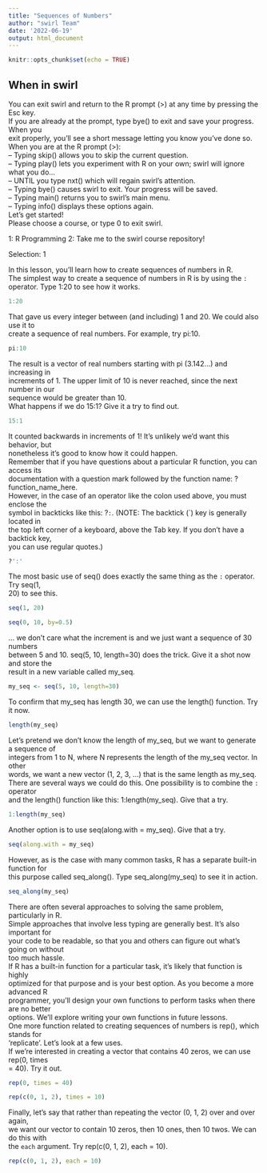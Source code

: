```yaml
---
title: "Sequences of Numbers"
author: "swirl Team"
date: '2022-06-19'
output: html_document
---
```


```r
knitr::opts_chunk$set(echo = TRUE)
```

## When in swirl

| You can exit swirl and return to the R prompt (>) at any time by pressing the Esc key.
| If you are already at the prompt, type bye() to exit and save your progress. When you
| exit properly, you'll see a short message letting you know you've done so.

| When you are at the R prompt (>):
| -- Typing skip() allows you to skip the current question.
| -- Typing play() lets you experiment with R on your own; swirl will ignore what you do...
| -- UNTIL you type nxt() which will regain swirl's attention.
| -- Typing bye() causes swirl to exit. Your progress will be saved.
| -- Typing main() returns you to swirl's main menu.
| -- Typing info() displays these options again.

| Let's get started!
| Please choose a course, or type 0 to exit swirl.

1: R Programming
2: Take me to the swirl course repository!

Selection: 1

| In this lesson, you'll learn how to create sequences of numbers in R.

| The simplest way to create a sequence of numbers in R is by using the `:` 
  operator. Type 1:20 to see how it works.

```r
1:20
```
| That gave us every integer between (and including) 1 and 20. We could also use it to
| create a sequence of real numbers. For example, try pi:10.

```r
pi:10
``` 
| The result is a vector of real numbers starting with pi (3.142...) and increasing in
| increments of 1. The upper limit of 10 is never reached, since the next number in our
| sequence would be greater than 10.

| What happens if we do 15:1? Give it a try to find out.

```r
15:1
``` 

| It counted backwards in increments of 1! It's unlikely we'd want this behavior, but
| nonetheless it's good to know how it could happen.

| Remember that if you have questions about a particular R function, you can access its
| documentation with a question mark followed by the function name: ?function_name_here.
| However, in the case of an operator like the colon used above, you must enclose the
| symbol in backticks like this: ?`:`. (NOTE: The backtick (`) key is generally located in
| the top left corner of a keyboard, above the Tab key. If you don't have a backtick key,
| you can use regular quotes.)

```r
?':'
```

| The most basic use of seq() does exactly the same thing as the `:` operator. Try seq(1,
| 20) to see this.


```r
seq(1, 20)
```

```r
seq(0, 10, by=0.5)
```
| ... we don't care what the increment is and we just want a sequence of 30 numbers
| between 5 and 10. seq(5, 10, length=30) does the trick. Give it a shot now and store the
| result in a new variable called my_seq.

```r
my_seq <- seq(5, 10, length=30)
```

 To confirm that my_seq has length 30, we can use the length() function. Try it now.

```r
length(my_seq)
```
| Let's pretend we don't know the length of my_seq, but we want to generate a sequence of
| integers from 1 to N, where N represents the length of the my_seq vector. In other
| words, we want a new vector (1, 2, 3, ...) that is the same length as my_seq.
                         
| There are several ways we could do this. One possibility is to combine the `:` operator
| and the length() function like this: 1:length(my_seq). Give that a try.

```r
1:length(my_seq)
```

| Another option is to use seq(along.with = my_seq). Give that a try.

```r
seq(along.with = my_seq)
```
| However, as is the case with many common tasks, R has a separate built-in function for
| this purpose called seq_along(). Type seq_along(my_seq) to see it in action.
```r
seq_along(my_seq)

```
| There are often several approaches to solving the same problem, particularly in R.
| Simple approaches that involve less typing are generally best. It's also important for
| your code to be readable, so that you and others can figure out what's going on without
| too much hassle.

| If R has a built-in function for a particular task, it's likely that function is highly
| optimized for that purpose and is your best option. As you become a more advanced R
| programmer, you'll design your own functions to perform tasks when there are no better
| options. We'll explore writing your own functions in future lessons.

| One more function related to creating sequences of numbers is rep(), which stands for
| 'replicate'. Let's look at a few uses.

| If we're interested in creating a vector that contains 40 zeros, we can use rep(0, times
| = 40). Try it out.

```r
rep(0, times = 40)
```

```r
rep(c(0, 1, 2), times = 10)
```
| Finally, let's say that rather than repeating the vector (0, 1, 2) over and over again,
| we want our vector to contain 10 zeros, then 10 ones, then 10 twos. We can do this with
| the `each` argument. Try rep(c(0, 1, 2), each = 10).

```r
rep(c(0, 1, 2), each = 10)
```
